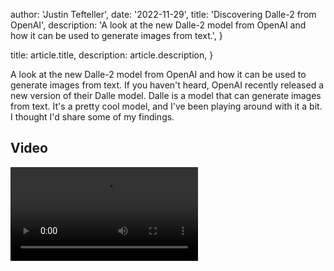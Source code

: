 
  author: 'Justin Tefteller',
  date: '2022-11-29',
  title: 'Discovering Dalle-2 from OpenAI',
  description:
    'A look at the new Dalle-2 model from OpenAI and how it can be used to generate images from text.',
}

  title: article.title,
  description: article.description,
}



A look at the new Dalle-2 model from OpenAI and how it can be used to generate images from text.
If you haven't heard, OpenAI recently released a new version of their Dalle model. Dalle is a model that can generate images from text. It's a pretty cool model, and I've been playing around with it a bit. I thought I'd share some of my findings.

## Video 
<Video src="https://www.youtube.com/embed/-kFlmCUdq9o" title="YouTube video player" />

<Button href="https://www.youtube.com/channel/UCZV33W4G2P8TU1BeQPh8RIA" >Visit Channel</Button>